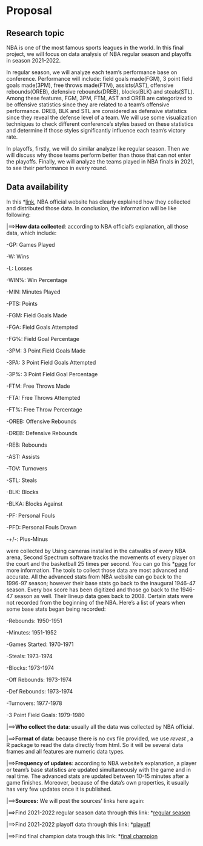 # Proposal

## Research topic
NBA is one of the most famous sports leagues in the world. In this final project, we will focus on data analysis of NBA regular season and playoffs in season 2021-2022. 


In regular season, we will analyze each team's performance base on conference. Performance will include: field goals made(FGM), 3 point field goals made(3PM), free throws made(FTM), assists(AST), offensive rebounds(OREB), defensive rebounds(DREB), blocks(BLK) and steals(STL). Among these features, FGM, 3PM, FTM, AST and OREB are categorized to be offensive statistics since they are related to a team's offensive performance. DREB, BLK and STL are considered as defensive statistics since they reveal the defense level of a team. We will use some visualization techniques to check different conference's styles based on these statistics and determine if those styles significantly influence each team's victory rate.

In playoffs, firstly, we will do similar analyze like regular season. Then we will discuss why those teams perform better than those that can not enter the playoffs. Finally, we will analyze the teams played in NBA finals in 2021, to see their performance in every round.

## Data availability
In this *[link](https://www.nba.com/stats/help/faq), NBA official website has clearly explained how they collected and distributed those data. In conclusion, the information will be like following:

|==>**How data collected**: according to NBA official's explanation, all those data, which include:

-GP: Games Played

-W: Wins

-L: Losses

-WIN%: Win Percentage

-MIN: Minutes Played

-PTS: Points

-FGM: Field Goals Made

-FGA: Field Goals Attempted

-FG%: Field Goal Percentage

-3PM: 3 Point Field Goals Made

-3PA: 3 Point Field Goals Attempted

-3P%: 3 Point Field Goal Percentage

-FTM: Free Throws Made

-FTA: Free Throws Attempted

-FT%: Free Throw Percentage

-OREB: Offensive Rebounds

-DREB: Defensive Rebounds

-REB: Rebounds

-AST: Assists

-TOV: Turnovers

-STL: Steals

-BLK: Blocks

-BLKA: Blocks Against

-PF: Personal Fouls

-PFD: Personal Fouls Drawn

-+/-: Plus-Minus


were collected by Using cameras installed in the catwalks of every NBA arena, Second Spectrum software tracks the movements of every player on the court and the basketball 25 times per second. You can go this *[page](https://www.nba.com/stats/players/catch-shoot) for more information. 
The tools to collect those data are most advanced and accurate. 
All the advanced stats from NBA website can go back to the 1996-97 season; however their base stats go back to the inaugural 1946-47 season. Every box score has been digitized and those go back to the 1946-47 season as well. Their lineup data goes back to 2008. Certain stats were not recorded from the beginning of the NBA. Here’s a list of years when some base stats began being recorded:

-Rebounds: 1950-1951	

-Minutes: 1951-1952	

-Games Started: 1970-1971

-Steals: 1973-1974	

-Blocks: 1973-1974	

-Off Rebounds: 1973-1974

-Def Rebounds: 1973-1974	

-Turnovers: 1977-1978	

-3 Point Field Goals: 1979-1980

|==>**Who collect the data**: usually all the data was collected by NBA official. 

|==>**Format of data**: because there is no cvs file provided, we use *revest* , a R package to read the data directly from html. So it will be several data frames and all features are numeric data types.

|==>**Frequency of updates**: according to NBA website's explanation, a player or team’s base statistics are updated simultaneously with the game and in real time. The advanced stats are updated between 10-15 minutes after a game finishes. Moreover, because of the data's own properties, it usually has very few updates once it is published.

|==>**Sources:**
We will post the sources' links here again:

|==>Find 2021-2022 regular season data through this link: *[regular season](https://www.nba.com/stats/teams/traditional?Season=2021-22)

|==>Find 2021-2022 playoff data through this link: *[playoff](https://www.nba.com/stats/teams/traditional?Season=2021-22&SeasonType=Playoffs)

|==>Find final champion data trough this link: *[final champion](https://www.nba.com/stats/team/1610612744/traditional)



